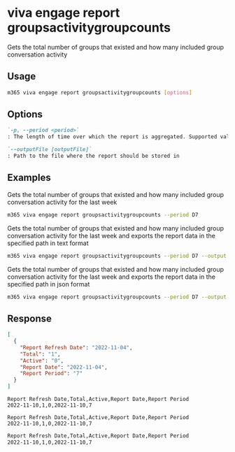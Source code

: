 
# viva engage report groupsactivitygroupcounts

Gets the total number of groups that existed and how many included group conversation activity

## Usage

```sh
m365 viva engage report groupsactivitygroupcounts [options]
```

## Options

```md definition-list
`-p, --period <period>`
: The length of time over which the report is aggregated. Supported values `D7`, `D30`, `D90`, `D180`.

`--outputFile [outputFile]`
: Path to the file where the report should be stored in
```

<Global />

## Examples

Gets the total number of groups that existed and how many included group conversation activity for the last week

```sh
m365 viva engage report groupsactivitygroupcounts --period D7
```

Gets the total number of groups that existed and how many included group conversation activity for the last week and exports the report data in the specified path in text format

```sh
m365 viva engage report groupsactivitygroupcounts --period D7 --output text > "groupsactivitygroupcounts.txt"
```

Gets the total number of groups that existed and how many included group conversation activity for the last week and exports the report data in the specified path in json format

```sh
m365 viva engage report groupsactivitygroupcounts --period D7 --output json > "groupsactivitygroupcounts.json"
```

## Response

<Tabs>
  <TabItem value="JSON">

  ```json
  [
    {
      "Report Refresh Date": "2022-11-04",
      "Total": "1",
      "Active": "0",
      "Report Date": "2022-11-04",
      "Report Period": "7"
    }
  ]
  ```

  </TabItem>
  <TabItem value="Text">

  ```text
  Report Refresh Date,Total,Active,Report Date,Report Period
  2022-11-10,1,0,2022-11-10,7
  ```

  </TabItem>
  <TabItem value="CSV">

  ```csv
  Report Refresh Date,Total,Active,Report Date,Report Period
  2022-11-10,1,0,2022-11-10,7
  ```

  </TabItem>
  <TabItem value="Markdown">

  ```md
  Report Refresh Date,Total,Active,Report Date,Report Period
  2022-11-10,1,0,2022-11-10,7
  ```

  </TabItem>
</Tabs>

